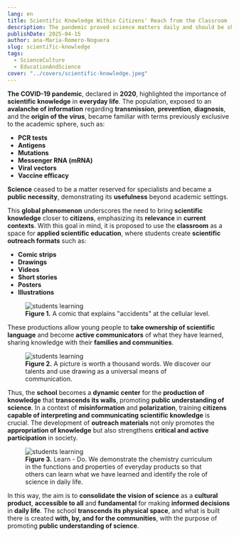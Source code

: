 ```yaml
---
lang: en
title: Scientific Knowledge Within Citizens' Reach from the Classroom
description: The pandemic proved science matters daily and should be shared from classrooms to communities.
publishDate: 2025-04-15
author: ana-Maria-Romero-Noguera
slug: scientific-knowledge
tags:
  - ScienceCulture
  - EducationAndScience
cover: "../covers/scientific-knowledge.jpeg"
---
```



**The COVID-19 pandemic**, declared in **2020**, highlighted the importance of **scientific knowledge** in **everyday life**. The population, exposed to an **avalanche of information** regarding **transmission**, **prevention**, **diagnosis**, and the **origin of the virus**, became familiar with terms previously exclusive to the academic sphere, such as:

- **PCR tests**
- **Antigens**
- **Mutations**
- **Messenger RNA (mRNA)**
- **Viral vectors**
- **Vaccine efficacy**

**Science** ceased to be a matter reserved for specialists and became a **public necessity**, demonstrating its **usefulness** beyond academic settings.

This **global phenomenon** underscores the need to bring **scientific knowledge** closer to **citizens**, emphasizing its **relevance** in **current contexts**. With this goal in mind, it is proposed to use the **classroom** as a space for **applied scientific education**, where students create **scientific outreach formats** such as:

- **Comic strips**
- **Drawings**
- **Videos**
- **Short stories**
- **Posters**
- **Illustrations**

<figure>
  <Image src={figure_1} alt="students learning" />
  <figcaption>
    <strong>Figure 1.</strong> A comic that explains "accidents" at the cellular
    level.
  </figcaption>
</figure>

These productions allow young people to **take ownership of scientific language** and become **active communicators** of what they have learned, sharing knowledge with their **families and communities**.

<figure>
  <Image src={figure_2} alt="students learning" />
  <figcaption>
    <strong>Figure 2.</strong> A picture is worth a thousand words. We discover
    our talents and use drawing as a universal means of communication.
  </figcaption>
</figure>

Thus, the **school** becomes a **dynamic center** for the **production of knowledge** that **transcends its walls**, promoting **public understanding of science**. In a context of **misinformation** and **polarization**, training **citizens capable of interpreting and communicating scientific knowledge** is crucial. The development of **outreach materials** not only promotes the **appropriation of knowledge** but also strengthens **critical and active participation** in society.

<figure>
  <Image src={figure_3} alt="students learning" />
  <figcaption>
    <strong>Figure 3.</strong> Learn - Do. We demonstrate the chemistry
    curriculum in the functions and properties of everyday products so that
    others can learn what we have learned and identify the role of science in
    daily life.
  </figcaption>
</figure>

In this way, the aim is to **consolidate the vision of science** as a **cultural product**, **accessible to all** and **fundamental** for making **informed decisions** in **daily life**. The school **transcends its physical space**, and what is built there is created **with, by, and for the communities**, with the purpose of promoting **public understanding of science**.
